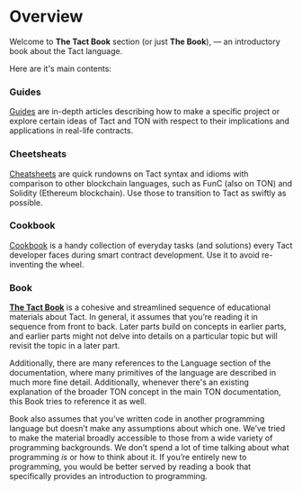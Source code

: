 # Overview


Welcome to **The Tact Book** section (or just **The Book**), — an introductory book about the Tact language.

Here are it's main contents:

<Steps>

### Guides

[Guides](/book/guides/getting-started) are in-depth articles describing how to make a specific project or explore certain ideas of Tact and TON with respect to their implications and applications in real-life contracts.

<Cards>
  <Cards.Card
    arrow
    title="Go to the first guide"
    href="/book/guides/getting-started"
  />
</Cards>

### Cheetsheats

[Cheatsheets](/book/cs/from-func) are quick rundowns on Tact syntax and idioms with comparison to other blockchain languages, such as FunC (also on TON) and Solidity (Ethereum blockchain). Use those to transition to Tact as swiftly as possible.

<Cards>
  <Cards.Card
    arrow
    title="Go to the first cheatsheet"
    href="/book/cs/from-func"
  />
</Cards>

### Cookbook

[Cookbook](/book/cookbook) is a handy collection of everyday tasks (and solutions) every Tact developer faces during smart contract development. Use it to avoid re-inventing the wheel.

<Cards>
  <Cards.Card
    arrow
    title="Go to the Cookbook"
    href="/book/cookbook"
  />
</Cards>

### Book

[**The Tact Book**](/book/types) is a cohesive and streamlined sequence of educational materials about Tact. In general, it assumes that you’re reading it in sequence from front to back. Later parts build on concepts in earlier parts, and earlier parts might not delve into details on a particular topic but will revisit the topic in a later part.

Additionally, there are many references to the Language section of the documentation, where many primitives of the language are described in much more fine detail. Additionally, whenever there's an existing explanation of the broader TON concept in the main TON documentation, this Book tries to reference it as well.

Book also assumes that you’ve written code in another programming language but doesn’t make any assumptions about which one. We’ve tried to make the material broadly accessible to those from a wide variety of programming backgrounds. We don’t spend a lot of time talking about what programming _is_ or how to think about it. If you’re entirely new to programming, you would be better served by reading a book that specifically provides an introduction to programming.

<Cards>
  <Cards.Card
    arrow
    title="Proceed to the Book itself"
    href="/book/types"
  />
</Cards>

</Steps>
